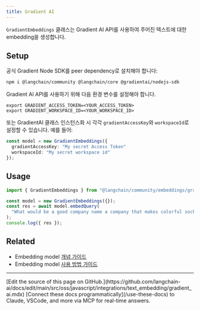 ```yaml
---
title: Gradient AI
---
```


`GradientEmbeddings` 클래스는 Gradient AI API를 사용하여 주어진 텍스트에 대한 embedding을 생성합니다.

## Setup

공식 Gradient Node SDK를 peer dependency로 설치해야 합니다:

```bash npm
npm i @langchain/community @langchain/core @gradientai/nodejs-sdk
```
Gradient AI API를 사용하기 위해 다음 환경 변수를 설정해야 합니다.

```
export GRADIENT_ACCESS_TOKEN=<YOUR_ACCESS_TOKEN>
export GRADIENT_WORKSPACE_ID=<YOUR_WORKSPACE_ID>
```
또는 GradientAI 클래스 인스턴스화 시 각각 `gradientAccessKey`와 `workspaceId`로 설정할 수 있습니다.
예를 들어:

```typescript
const model = new GradientEmbeddings({
  gradientAccessKey: "My secret Access Token"
  workspaceId: "My secret workspace id"
});
```

## Usage

```typescript
import { GradientEmbeddings } from "@langchain/community/embeddings/gradient_ai";

const model = new GradientEmbeddings({});
const res = await model.embedQuery(
  "What would be a good company name a company that makes colorful socks?"
);
console.log({ res });
```

## Related

- Embedding model [개념 가이드](/oss/javascript/integrations/text_embedding)
- Embedding model [사용 방법 가이드](/oss/javascript/integrations/text_embedding)

---

<Callout icon="pen-to-square" iconType="regular">
    [Edit the source of this page on GitHub.](https://github.com/langchain-ai/docs/edit/main/src/oss/javascript/integrations/text_embedding/gradient_ai.mdx)
</Callout>
<Tip icon="terminal" iconType="regular">
    [Connect these docs programmatically](/use-these-docs) to Claude, VSCode, and more via MCP for    real-time answers.
</Tip>

